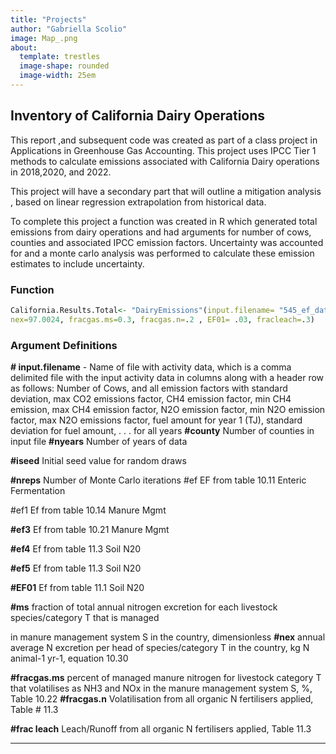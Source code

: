 ```yaml
---
title: "Projects"
author: "Gabriella Scolio"
image: Map_.png
about: 
  template: trestles
  image-shape: rounded
  image-width: 25em
---
```


## I**nventory of California Dairy Operations**


This report ,and subsequent code was created as part of a class project in Applications in Greenhouse Gas Accounting. This project uses IPCC Tier 1 methods to calculate emissions associated with California Dairy operations in 2018,2020, and 2022.

This project will have a secondary part that will outline a mitigation analysis , based on linear regression extrapolation from historical data.

To complete this project a function was created in R which generated total emissions from dairy operations and had arguments for number of cows, counties and associated IPCC emission factors. Uncertainty was accounted for and a monte carlo analysis was performed to calculate these emission estimates to include uncertainty.

### **Function**

``` r
California.Results.Total<- "DairyEmissions"(input.filename= "545_ef_data.csv",county=48, nyears= 3 ,iseed=208784, nreps = 10000 , ef= 128, ef1= 58, ef3=.005,ef5=.0075, ef4=.01, ms=.263,
nex=97.0024, fracgas.ms=0.3, fracgas.n=.2 , EF01= .03, fracleach=.3) 
```

### Argument Definitions

**\# input.filename** - Name of file with activity data, which is a comma delimited file with the input activity data in columns along with a header row as follows: Number of Cows, and all emission factors with standard deviation, max CO2 emissions factor, CH4 emission factor, min CH4 emission, max CH4 emission factor, N2O emission factor,
min N2O emission factor, max N2O emissions factor, fuel
amount for year 1 (TJ), standard deviation for fuel amount,
. . . for all years
**#county** Number of counties in input file
**#nyears** Number of years of data

**#iseed** Initial seed value for random draws

**#nreps** Number of Monte Carlo iterations
#ef EF from table 10.11 Enteric Fermentation

#ef1 Ef from table 10.14 Manure Mgmt

**#ef3** Ef from table 10.21 Manure Mgmt

**#ef4** Ef from table 11.3 Soil N20

**#ef5** Ef from table 11.3 Soil N20

**#EF01** Ef from table 11.1 Soil N20

**#ms** fraction of total annual nitrogen excretion for each livestock species/category T that is managed

in manure management system S in the country, dimensionless 
**#nex** annual average N excretion per head of species/category T in the country, 
kg N animal-1 yr-1, equation 10.30

**#fracgas.ms** percent of managed manure nitrogen for livestock category T that volatilises as NH3 and NOx
in the manure management system S, %, Table 10.22
**#fracgas.n** Volatilisation from all organic N fertilisers applied, Table 
# 11.3

**#frac leach** Leach/Runoff from all organic N fertilisers applied, Table 11.3

------------------------------------------------------------------------
